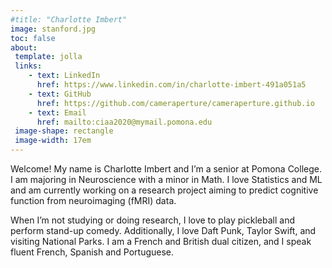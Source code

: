 ```yaml
---
#title: "Charlotte Imbert"
image: stanford.jpg
toc: false
about: 
 template: jolla
 links:
    - text: LinkedIn
      href: https://www.linkedin.com/in/charlotte-imbert-491a051a5
    - text: GitHub
      href: https://github.com/cameraperture/cameraperture.github.io
    - text: Email
      href: mailto:ciaa2020@mymail.pomona.edu
 image-shape: rectangle
 image-width: 17em
---
```


Welcome! My name is Charlotte Imbert and I'm a senior at Pomona College. I am majoring in Neuroscience with a minor in Math. I love Statistics and ML and am currently working on a research project aiming to predict cognitive function from neuroimaging (fMRI) data.

When I'm not studying or doing research, I love to play pickleball and perform stand-up comedy. Additionally, I love Daft Punk, Taylor Swift, and visiting National Parks. I am a French and British dual citizen, and I speak fluent French, Spanish and Portuguese.
